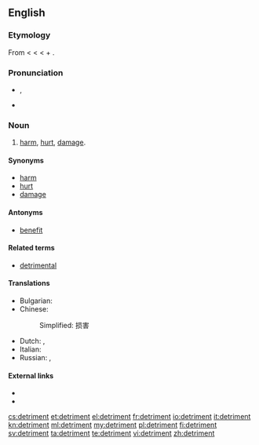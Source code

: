 {{also|détriment}}
==English==

===Etymology===
From {{etyl|fro}} {{term|detriment|lang=fro}} < {{etyl|la}} {{term|detrimentum||loss, damage, literally a rubbing off}} < {{term|deterere||to rub off, wear}} < {{term|de-||down, away}} + {{term|terere||to rub}}.

===Pronunciation===
* {{IPA|/ˈdɛtɹəmənt/}}, {{SAMPA|/"dEtr@m@nt/}}
* {{audio|en-us-detriment.ogg|Audio (US)}}

===Noun===
{{wikipedia|detriment (astrology)}}
{{en-noun}}

# [[harm]], [[hurt]], [[damage]].

====Synonyms====
* [[harm]]
* [[hurt]]
* [[damage]]

====Antonyms====
* [[benefit]]

====Related terms====
* [[detrimental]]

====Translations====
{{trans-top|harm, hurt, damage}}
* Bulgarian: {{t|bg|вреда|f}}
* Chinese:
*: Simplified: 损害
{{trans-mid}}
* Dutch: {{t+|nl|schade|n}}, {{t+|nl|schadelijk}}
* Italian: {{t+|it|detrimento|m}}
* Russian: {{t+|ru|вред|m}}, {{t|ru|ущерб|m}}
{{trans-bottom}}

====External links====
* {{R:Webster 1913}}
* {{R:Century 1911}}

[[cs:detriment]]
[[et:detriment]]
[[el:detriment]]
[[fr:detriment]]
[[io:detriment]]
[[it:detriment]]
[[kn:detriment]]
[[ml:detriment]]
[[my:detriment]]
[[pl:detriment]]
[[fi:detriment]]
[[sv:detriment]]
[[ta:detriment]]
[[te:detriment]]
[[vi:detriment]]
[[zh:detriment]]